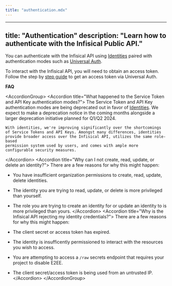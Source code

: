 ```yaml
---
title: "authentication.mdx"
---
```


---
title: "Authentication"
description: "Learn how to authenticate with the Infisical Public API."
---

You can authenticate with the Infisical API using [Identities](/documentation/platform/identities/machine-identities) paired with authentication modes such as [Universal Auth](/documentation/platform/identities/universal-auth).

To interact with the Infisical API, you will need to obtain an access token. Follow the step by [step guide](/documentation/platform/identities/universal-auth) to get an access token via Universal Auth.


**FAQ**

&lt;AccordionGroup&gt;
&lt;Accordion title="What happened to the Service Token and API Key authentication modes?"&gt;
    The Service Token and API Key authentication modes are being deprecated out in favor of [Identities](/documentation/platform/identity).
    We expect to make a deprecation notice in the coming months alongside a larger deprecation initiative planned for Q1/Q2 2024.

    With identities, we're improving significantly over the shortcomings of Service Tokens and API Keys. Amongst many differences, identities provide broader access over the Infisical API, utilizes the same role-based
    permission system used by users, and comes with ample more configurable security measures.
&lt;/Accordion&gt;
&lt;Accordion title="Why can I not create, read, update, or delete an identity?"&gt;
  There are a few reasons for why this might happen:
  
  - You have insufficient organization permissions to create, read, update, delete identities.
  - The identity you are trying to read, update, or delete is more privileged than yourself.
  - The role you are trying to create an identity for or update an identity to is more privileged than yours.
&lt;/Accordion&gt;
&lt;Accordion title="Why is the Infisical API rejecting my identity credentials?"&gt;
  There are a few reasons for why this might happen:
  
  - The client secret or access token has expired.
  - The identity is insufficently permissioned to interact with the resources you wish to access.
  - You are attempting to access a `/raw` secrets endpoint that requires your project to disable E2EE.
  - The client secret/access token is being used from an untrusted IP.
&lt;/Accordion&gt;
&lt;/AccordionGroup&gt;